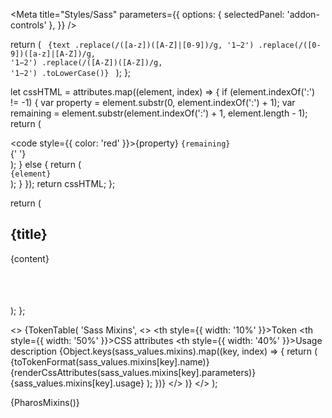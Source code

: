 
<Meta
  title="Styles/Sass"
  parameters={{
    options: { selectedPanel: 'addon-controls' },
  }}
/>

  return (
    <code>
      {text
        .replace(/([a-z])([A-Z]|[0-9])/g, '$1-$2')
        .replace(/([0-9])([a-z]|[A-Z])/g, '$1-$2')
        .replace(/([A-Z])([A-Z])/g, '$1-$2')
        .toLowerCase()}
    </code>
  );
};

  let cssHTML = attributes.map((element, index) => {
    if (element.indexOf(':') != -1) {
      var property = element.substr(0, element.indexOf(':') + 1);
      var remaining = element.substr(element.indexOf(':') + 1, element.length - 1);
      return (
        <div key={index}>
          <code style={{ color: 'red' }}>{property}</code>
          <code>{remaining}</code>
          <br />{' '}
        </div>
      );
    } else {
      return (
        <div key={index}>
          <code>{element}</code> <br />
        </div>
      );
    }
  });
  return cssHTML;
};

  return (
    <div className="token-table-container">
      <h2>{title}</h2>
      <table className="token-table">{content}</table>
      <br />
      <br />
    </div>
  );
};

  <>
    {TokenTable(
      'Sass Mixins',
      <>
        <thead>
          <tr>
            <th style={{ width: '10%' }}>Token</th>
            <th style={{ width: '50%' }}>CSS attributes</th>
            <th style={{ width: '40%' }}>Usage description</th>
          </tr>
        </thead>
        <tbody>
          {Object.keys(sass_values.mixins).map((key, index) => {
            return (
              <tr key={index}>
                <td>{toTokenFormat(sass_values.mixins[key].name)}</td>
                <td>{renderCssAttributes(sass_values.mixins[key].parameters)}</td>
                <td>{sass_values.mixins[key].usage}</td>
              </tr>
            );
          })}
        </tbody>
      </>
    )}
  </>
);

<Canvas withToolbar>
  <Story name="Mixins">{PharosMixins()}</Story>
</Canvas>
